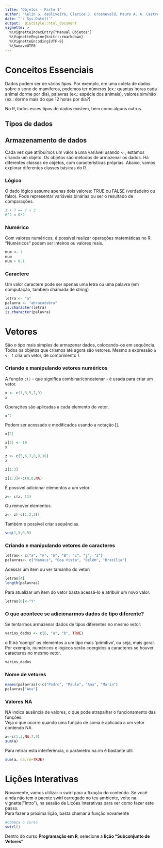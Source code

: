 ```yaml
---
title: "Objetos - Parte 1"
author: "Kelin G. deOliveira, Clarice S. Groeneveld, Mauro A. A. Castro"
date: "`r Sys.Date()`"
output:  BiocStyle::html_document
vignette: >
  %\VignetteIndexEntry{"Manual Objetos"}
  %\VignetteEngine{knitr::rmarkdown}
  %\VignetteEncoding{UTF-8}
  %\SweaveUTF8
---
```

# Conceitos Essenciais

Dados podem ser de vários *tipos*. Por exemplo, em uma coleta de dados sobre
o sono de mamíferos, podemos ter números (ex.: quantas horas cada
animal dorme por dia), palavras (ex.: espécie dos animais), valores sim/não (ex.:
dorme mais do que 12 horas por dia?)

No R, todos esses tipos de dados existem, bem como alguns outros.

## Tipos de dados

## Armazenamento de dados
Cada vez que atribuímos um valor a uma variável usando `<-`, estamos criando um objeto.
Os objetos são métodos de armazenar os dados. Há diferentes *classes* de objetos, com características próprias. Abaixo, vamos explorar diferentes classes básicas do R.


### Lógico
O dado lógico assume apenas dois valores: TRUE ou FALSE (verdadeiro ou falso).
Pode representar variáveis binárias ou ser o resultado de comparações.

```r
3 + 7 == 7 + 3
6^2 < 6*2
```

### Numérico
Com valores numéricos, é possível realizar operações matemáticas no R. "Numéricos"
podem ser inteiros ou valores reais.

```r
num <- 1
num
num + 0.1
```

### Caractere
Um valor caractere pode ser apenas uma letra ou uma palavra (em computação, 
também chamada de *string*)
```r
letra <- "a"
palavra <- "abracadabra"
is.character(letra)
is.character(palavra)
```


# Vetores
São o tipo mais simples de armazenar dados, colocando-os em sequência. Todos os
objetos que criamos até agora são vetores. Mesmo a expressão `a <- 1` cria um vetor,
de comprimento 1.

### Criando e manipulando vetores numéricos
A função `c()` - que significa combinar/concatenar - é usada para criar um vetor.
```r
x <- c(1,3,5,7,9)
x
```
Operações são aplicadas a cada elemento do vetor.

```r
x^2
```

Podem ser acessado e modificados usando a notação [].

```r
x[2]

x[2] <- 10
x

z <- c(5,6,7,8,9,10)
z

z[1:3]

z[1:3]<-c(0,0,NA)
```
É possível adicionar elementos a um vetor.
```r
z<- c(z, 11)
```
Ou remover elementos.
```r
z<- z[-c(1,2,3)]
```
Também é possível criar sequências.
```r
seq(1,5,0.5)
```

### Criando e manipulando vetores de caracteres
```r
letras<- c("a", "A", "b", "B", "c", "j", "Z")
palavras<- c("Manaus", "Boa Vista", "Belém", "Brasília")
```
Acessar um item ou ver tamanho do vetor:
```r
letras[4]
length(palavras)
```
Para atualizar um item do vetor basta acessá-lo e atribuir um novo valor.
```r
letras[6]<-"Y"
```
### O que acontece se adicionarmos dados de tipo diferente?
Se tentarmos armazenar dados de tipos diferentes no mesmo vetor:
```r
varios_dados <- c(6, "a", "b", TRUE)
```
o R irá 'coergir' os elementos a um tipo mais 'primitivo', ou seja, mais geral.
Por exemplo, numéricos e lógicos serão coergidos a caracteres se houver caracteres
no mesmo vetor.
```r
varios_dados
```
### Nome de vetores
```r
names(palavras)<-c("Pedro", "Paulo", "Ana", "Maria")
palavras["Ana"]
```

### Valores NA
NA indica ausência de valores, o que pode atrapalhar o funcionamento das funções.  
Veja o que ocorre quando uma função de soma é aplicada a um vetor contendo NA.
```r
a<-c(1,3,NA,7,9)
sum(a)
```
Para retirar esta interferência, o parâmetro na.rm é bastante útil.
```r
sum(a, na.rm=TRUE)
```
# Lições Interativas
Novamente, vamos utilizar o swirl para a fixação do conteúdo.
Se você ainda não tem o pacote swirl carregado no teu ambiente, volte na vignette("Intro"), na sessão de Lições Interativas para ver como fazer este passo.  
Para fazer a próxima lição, basta chamar a função novamente
```r
#Começa o curso
swirl()
```
Dentro do curso **Programação em R**, selecione a **lição "Subconjunto de Vetores"**